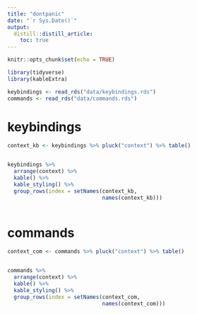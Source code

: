 ```yaml
---
title: "dontpanic"
date: "`r Sys.Date()`"
output: 
  distill::distill_article:
    toc: true
---
```


```r
knitr::opts_chunk$set(echo = TRUE)
```

```r
library(tidyverse)
library(kableExtra)

keybindings <- read_rds("data/keybindings.rds")
commands <- read_rds("data/commands.rds")

```


# keybindings

```r
context_kb <- keybindings %>% pluck("context") %>% table()


keybindings %>%
  arrange(context) %>% 
  kable() %>% 
  kable_styling() %>% 
  group_rows(index = setNames(context_kb,
                              names(context_kb)))
             

```


# commands

```r
context_com <- commands %>% pluck("context") %>% table()


commands %>%
  arrange(context) %>% 
  kable() %>% 
  kable_styling() %>% 
  group_rows(index = setNames(context_com,
                              names(context_com)))


```

